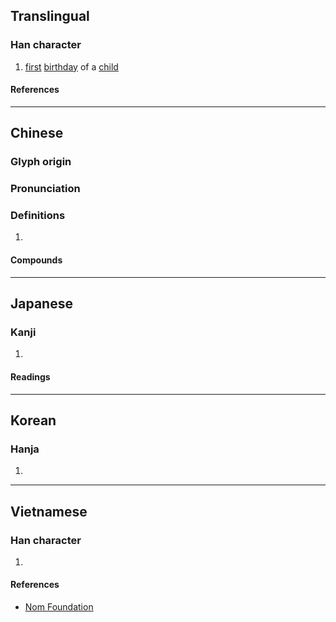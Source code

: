{{character info/new}}
==Translingual==

===Han character===
{{Han char|rn=72|rad=日|as=08|sn=12|four=60048|canj=AYOJ|ids=⿰日卒}}

# [[first]] [[birthday]] of a [[child]]

====References====
{{Han ref|kx=0496.240|dkj=13977|dj=0862.090|hdz=21520.050|uh=666C}}

----

==Chinese==
{{zh-forms}}

===Glyph origin===
{{Han etym}}

===Pronunciation===
{{zh-pron
|m=zuì
|c=zeoi3
|md=có̤i
|mn=xm,zz,kh,tp,tn,tc,hc,yl,mg:chè/qz,lk,sx,km,hc:chèr
|mc=y
|oc=y
|cat=
}}

===Definitions===
{{zh-hanzi}}

# {{rfdef|zh}}

====Compounds====
{{zh-der|周晬|度晬|晬盤|晬日|百晬|試晬}}

----

==Japanese==

===Kanji===
{{ja-kanji|grade=|rs=日08}}

# {{defn|lang=ja|sort=日08}}

====Readings====
{{ja-readings
|on=さい, すい
|kun=ひとまわり
}}

----

==Korean==

===Hanja===
{{ko-hanja|hangeul=[[쉬]], [[수]]|eumhun=|rv=swi, su|mr=swi, su|y=swi, swu}}

# {{defn|lang=ko|sort=日08}}

----

==Vietnamese==

===Han character===
{{vi-readings|rs=日08|reading=[[tôi]], [[tối]]}}

# {{defn|lang=vi|sort=日08}}

====References====
* [http://nomfoundation.org/common/nom_details.php?codepoint=666c Nom Foundation]
